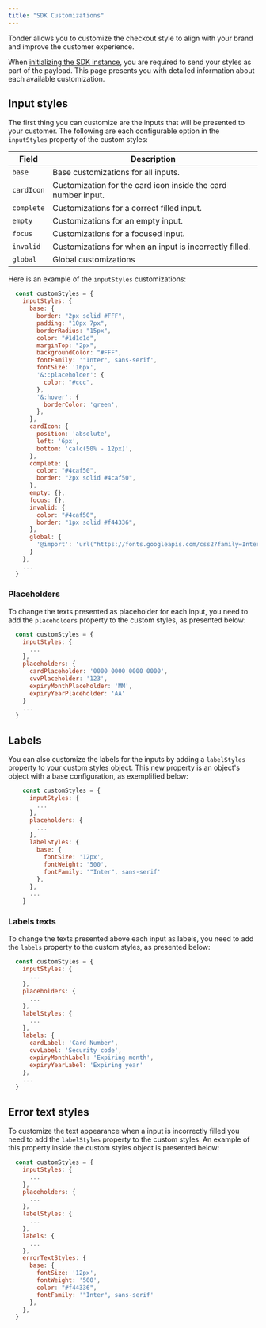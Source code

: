 ```yaml
---
title: "SDK Customizations"
---
```


Tonder allows you to customize the checkout style to align with your brand and improve the customer experience.

When [initializing the SDK instance](./inline-sdk#usage), you are required to send your styles as part of the payload. This page presents you with detailed information about each available customization.

## Input styles

The first thing you can customize are the inputs that will be presented to your customer. The following are each configurable option in the `inputStyles` property of the custom styles:

| Field          | Description                                        |
|----------------|----------------------------------------------------|
| `base`     | Base customizations for all inputs.         |
| `cardIcon`         | Customization for the card icon inside the card number input.|
| `complete`       | Customizations for a correct filled input.|
| `empty`       | Customizations for an empty input.|
| `focus`       | Customizations for a focused input. |
| `invalid`       | Customizations for when an input is incorrectly filled.|
| `global`       | Global customizations |

Here is an example of the `inputStyles` customizations:
```javascript
  const customStyles = {
    inputStyles: {
      base: {
        border: "2px solid #FFF",
        padding: "10px 7px",
        borderRadius: "15px",
        color: "#1d1d1d",
        marginTop: "2px",
        backgroundColor: "#FFF",
        fontFamily: '"Inter", sans-serif',
        fontSize: '16px',
        '&::placeholder': {
          color: "#ccc",
        },
        '&:hover': {
          borderColor: 'green',
        },
      },
      cardIcon: {
        position: 'absolute',
        left: '6px',
        bottom: 'calc(50% - 12px)',
      },
      complete: {
        color: "#4caf50",
        border: "2px solid #4caf50",
      },
      empty: {},
      focus: {},
      invalid: {
        color: "#4caf50",
        border: "1px solid #f44336",
      },
      global: {
        '@import': 'url("https://fonts.googleapis.com/css2?family=Inter:wght@300;400;500;700&display=swap")',
      }
    },
    ...
  }
```

### Placeholders

To change the texts presented as placeholder for each input, you need to add the `placeholders` property to the custom styles, as presented below:
```javascript
  const customStyles = {
    inputStyles: {
      ...
    },
    placeholders: {
      cardPlaceholder: '0000 0000 0000 0000',
      cvvPlaceholder: '123',
      expiryMonthPlaceholder: 'MM',
      expiryYearPlaceholder: 'AA'
    }
    ...
  }
```

## Labels

You can also customize the labels for the inputs by adding a `labelStyles` property to your custom styles object. This new property is an object's object with a base configuration, as exemplified below:

```javascript
    const customStyles = {
      inputStyles: {
        ...
      },
      placeholders: {
        ...
      },
      labelStyles: {
        base: {
          fontSize: '12px',
          fontWeight: '500',
          fontFamily: '"Inter", sans-serif'
        },
      },
      ...
    }
```

### Labels texts

To change the texts presented above each input as labels, you need to add the `labels` property to the custom styles, as presented below:
```javascript
  const customStyles = {
    inputStyles: {
      ...
    },
    placeholders: {
      ...
    },
    labelStyles: {
      ...
    },
    labels: {
      cardLabel: 'Card Number',
      cvvLabel: 'Security code',
      expiryMonthLabel: 'Expiring month',
      expiryYearLabel: 'Expiring year'
    },
    ...
  }
```

## Error text styles

To customize the text appearance when a input is incorrectly filled you need to add the `labelStyles` property to the custom styles. An example of this property inside the custom styles object is presented below:

```javascript
  const customStyles = {
    inputStyles: {
      ...
    },
    placeholders: {
      ...
    },
    labelStyles: {
      ...
    },
    labels: {
      ...
    },
    errorTextStyles: {
      base: {
        fontSize: '12px',
        fontWeight: '500',
        color: "#f44336",
        fontFamily: '"Inter", sans-serif'
      },
    },
  }
```

